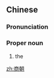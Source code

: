 ==Chinese==
{{zh-forms}}
{{wikipedia|lang=zh}}

===Pronunciation===
{{zh-pron
|m=Shāngcháo
|c=soeng1 ciu4
|h=pfs=Sông-chhèu
|md=Siŏng-dièu
|mn=qz,tw,xm:Siong-tiâu/zz:Siang-tiâu
|cat=pn
}}

===Proper noun===
{{zh-proper noun}}

# the {{w|Shang dynasty}}

[[zh:商朝]]